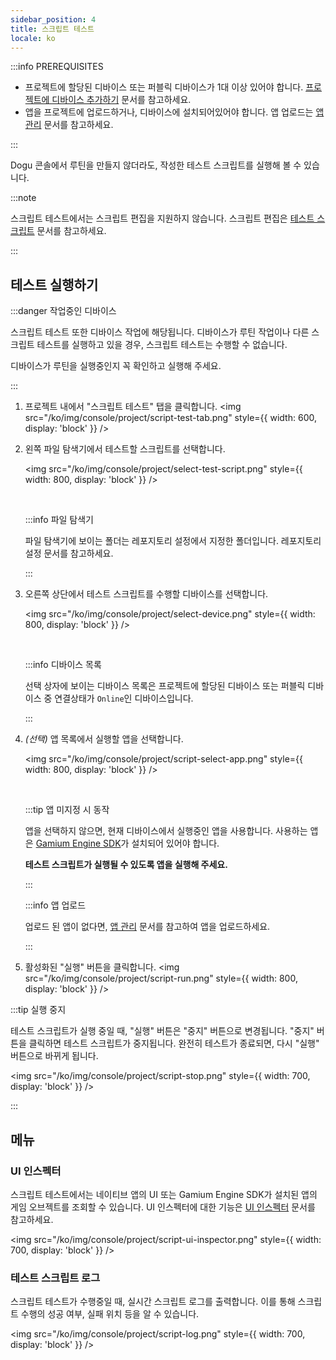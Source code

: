 ```yaml
---
sidebar_position: 4
title: 스크립트 테스트
locale: ko
---
```


:::info PREREQUISITES

- 프로젝트에 할당된 디바이스 또는 퍼블릭 디바이스가 1대 이상 있어야 합니다. [프로젝트에 디바이스 추가하기](/organization-and-project/organization/device/device-management#디바이스를-사용할-프로젝트-추가하기) 문서를 참고하세요.
- 앱을 프로젝트에 업로드하거나, 디바이스에 설치되어있어야 합니다. 앱 업로드는 [앱 관리](./app) 문서를 참고하세요.

:::

Dogu 콘솔에서 루틴을 만들지 않더라도, 작성한 테스트 스크립트를 실행해 볼 수 있습니다.

:::note

스크립트 테스트에서는 스크립트 편집을 지원하지 않습니다. 스크립트 편집은 [테스트 스크립트](/script-and-routine/test-script/about) 문서를 참고하세요.

:::

## 테스트 실행하기

:::danger 작업중인 디바이스

스크립트 테스트 또한 디바이스 작업에 해당됩니다. 디바이스가 루틴 작업이나 다른 스크립트 테스트를 실행하고 있을 경우, 스크립트 테스트는 수행할 수 없습니다.

디바이스가 루틴을 실행중인지 꼭 확인하고 실행해 주세요.

:::

1. 프로젝트 내에서 "스크립트 테스트" 탭을 클릭합니다.
   <img
     src="/ko/img/console/project/script-test-tab.png"
     style={{ width: 600, display: 'block' }}
   />
2. 왼쪽 파일 탐색기에서 테스트할 스크립트를 선택합니다.

   <img
     src="/ko/img/console/project/select-test-script.png"
     style={{ width: 800, display: 'block' }}
   />

   <br />

   :::info 파일 탐색기

   파일 탐색기에 보이는 폴더는 레포지토리 설정에서 지정한 폴더입니다. 레포지토리 설정 문서를 참고하세요.

   :::

3. 오른쪽 상단에서 테스트 스크립트를 수행할 디바이스를 선택합니다.

   <img
     src="/ko/img/console/project/select-device.png"
     style={{ width: 800, display: 'block' }}
   />

   <br />

   :::info 디바이스 목록

   선택 상자에 보이는 디바이스 목록은 프로젝트에 할당된 디바이스 또는 퍼블릭 디바이스 중 연결상태가 `Online`인 디바이스입니다.

   :::

4. _(선택)_ 앱 목록에서 실행할 앱을 선택합니다.

   <img
     src="/ko/img/console/project/script-select-app.png"
     style={{ width: 800, display: 'block' }}
   />

   <br />

   :::tip 앱 미지정 시 동작

   앱을 선택하지 않으면, 현재 디바이스에서 실행중인 앱을 사용합니다. 사용하는 앱은 [Gamium Engine SDK](https://gamium.dogutech.io/docs/engine/unity/project-configuration)가 설치되어 있어야 합니다.

   **테스트 스크립트가 실행될 수 있도록 앱을 실행해 주세요.**

   :::

   :::info 앱 업로드

   업로드 된 앱이 없다면, [앱 관리](./app) 문서를 참고하여 앱을 업로드하세요.

   :::

5. 활성화된 "실행" 버튼을 클릭합니다.
   <img
     src="/ko/img/console/project/script-run.png"
     style={{ width: 800, display: 'block' }}
   />

:::tip 실행 중지

테스트 스크립트가 실행 중일 때, "실행" 버튼은 "중지" 버튼으로 변경됩니다. "중지" 버튼을 클릭하면 테스트 스크립트가 중지됩니다. 완전히 테스트가 종료되면, 다시 "실행" 버튼으로 바뀌게 됩니다.

<img
  src="/ko/img/console/project/script-stop.png"
  style={{ width: 700, display: 'block' }}
/>

:::

## 메뉴

### UI 인스펙터

스크립트 테스트에서는 네이티브 앱의 UI 또는 Gamium Engine SDK가 설치된 앱의 게임 오브젝트를 조회할 수 있습니다. UI 인스펙터에 대한 기능은 [UI 인스펙터](/host-and-device/device/streaming-and-remote-control/ui-inspector) 문서를 참고하세요.

<img
  src="/ko/img/console/project/script-ui-inspector.png"
  style={{ width: 700, display: 'block' }}
/>

### 테스트 스크립트 로그

스크립트 테스트가 수행중일 때, 실시간 스크립트 로그를 출력합니다. 이를 통해 스크립트 수행의 성공 여부, 실패 위치 등을 알 수 있습니다.

<img
  src="/ko/img/console/project/script-log.png"
  style={{ width: 700, display: 'block' }}
/>
